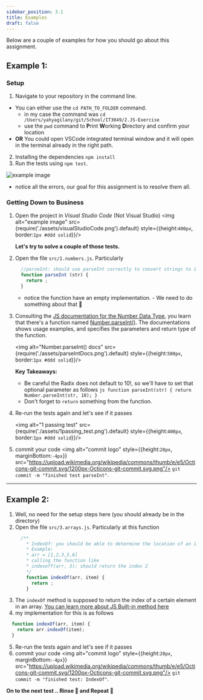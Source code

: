 ```yaml
---
sidebar_position: 3.1
title: Examples
draft: false
---
```

Below are a couple of examples for how you should go about this assignment.

## Example 1:
### Setup
1. Navigate to your repository in the command line.
  - You can either use the `cd PATH_TO_FOLDER` command.
    - in my case the command was `cd /Users/yahyagilany/git/School/IT3049/2.JS-Exercise`
    - use the `pwd` command to **P**rint **W**orking **D**irectory and confirm your location
  - **OR** You could open VSCode integrated terminal window and it will open in the terminal already in the right path.
2. Installing the dependencies `npm install`
3. Run the tests using `npm test`.

  ![example image](assets/failing_tests.png)  
  - notice all the errors, our goal for this assignment is to resolve them all.

### Getting Down to Business
1. Open the project in *Visual Studio Code* (Not Visual Studio)
    <img alt="example image" src={require('./assets/visualStudioCode.png').default} style={{height:`400px`, border:`1px #ddd solid`}}/>
    
    **Let's try to solve a couple of those tests.**

2. Open the file `src/1.numbers.js`. Particularly
    ```js
      //parseInt: should use parseInt correctly to convert strings to integer numbers
      function parseInt (str) {
        return ;
      }
    ```
    - notice the function have an empty implementation. - We need to do something about that 🤔

3. Consulting the [JS documentation for the Number Data Type](https://developer.mozilla.org/en-US/docs/Web/JavaScript/Reference/Global_Objects/Number), you learn that there's a function named [Number.parseInt()](https://developer.mozilla.org/en-US/docs/Web/JavaScript/Reference/Global_Objects/Number/parseInt). The documentations shows usage examples, and specifies the parameters and return type of the function.
 
    <img alt="Number.parseInt() docs" src={require('./assets/parseIntDocs.png').default} style={{height:`500px`, border:`1px #ddd solid`}}/>
    
    **Key Takeaways:**
      -  Be careful the Radix does not default to 10!, so we'll have to set that optional parameter as follows
        ```js
          function parseInt(str) {
            return Number.parseInt(str, 10);
          }
        ```
      - Don't forget to `return` something from the function.
4. Re-run the tests again and let's see if it passes

    <img alt="1 passing test" src={require('./assets/1passing_test.png').default} style={{height:`400px`, border:`1px #ddd solid`}}/>
5. commit your code <img alt="commit logo" style={{height:`20px`, marginBottom:`-4px`}} src="https://upload.wikimedia.org/wikipedia/commons/thumb/e/e5/Octicons-git-commit.svg/1200px-Octicons-git-commit.svg.png"/> `git commit -m "finished test parseInt"`. 

________________

## Example 2:
1. Well, no need for the setup steps here (you should already be in the directory)
2. Open the file `src/3.arrays.js`. Particularly at this function
    ```js
      /**
        * IndexOf: you should be able to determine the location of an item in an array
        * Example: 
        * arr = [1,2,3,5,6]
        * calling the function like 
        * indexoff(arr, 3); should return the index 2
        */
        function indexOf(arr, item) {
          return ;
        }
    ```
3. The `indexOf` method is supposed to return the index of a certain element in an array. [You can learn more about JS Built-in method here](https://developer.mozilla.org/en-US/docs/Web/JavaScript/Reference/Global_Objects/Array/indexOf)
4. my implementation for this is as follows
  ```js
    function indexOf(arr, item) {
      return arr.indexOf(item);
    }
  ```
5. Re-run the tests again and let's see if it passes
6. commit your code <img alt="commit logo" style={{height:`20px`, marginBottom:`-4px`}} src="https://upload.wikimedia.org/wikipedia/commons/thumb/e/e5/Octicons-git-commit.svg/1200px-Octicons-git-commit.svg.png"/> `git commit -m "finished test: IndexOf"`. 


**On to the next test .. Rinse 🧼 and Repeat 🔁**
